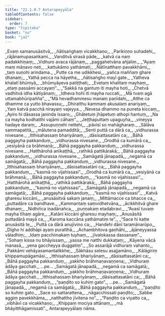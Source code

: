 ```yaml
---
title: "22.1.9.7 Antarapeyyāla"
tableOfContents: false
sidebar:
  order: 7
type: "tipitaka"
basket: "su"
book: "ja2"
---
```



<DynamicBreadcrumb />

<Division number="1518" book="ja2" bookNo="23" page="294">

<Paragraph number="2858" type="verses" book="ja2">
_Evaṃ samanusāsitvā,_  
_ñātisaṅghaṃ vicakkhaṇo;_  
_Parikiṇṇo suhadehi,_  
_rājānamupasaṅkami._  

</Paragraph>

</Division>
<Division number="1519" book="ja2" bookNo="23" page="294">

<Paragraph number="2859" type="verses" book="ja2">
_Vanditvā sirasā pāde,_  
_katvā ca naṃ padakkhiṇaṃ;_  
_Vidhuro avaca rājānaṃ,_  
_paggahetvāna añjaliṃ._  

</Paragraph>

</Division>
<Division number="1520" book="ja2" bookNo="23" page="294">

<Paragraph number="2860" type="verses" book="ja2">
_“Ayaṃ maṃ māṇavo neti,_  
_kattukāmo yathāmati;_  
_Ñātīnatthaṃ pavakkhāmi,_  
_taṃ suṇohi arindama._  

</Paragraph>

</Division>
<Division number="1521" book="ja2" bookNo="23" page="294">

<Paragraph number="2861" type="verses" book="ja2">
_Putte ca me udikkhesi,_  
_yañca maññaṃ ghare dhanaṃ;_  
_Yathā pecca na hāyetha,_  
_ñātisaṅgho mayī gate._  

</Paragraph>

</Division>
<Division number="1522" book="ja2" bookNo="23" page="294">

<Paragraph number="2862" type="verses" book="ja2">
_Yatheva khalatī bhūmyā,_  
_bhūmyāyeva patiṭṭhati;_  
_Evetaṃ khalitaṃ mayhaṃ,_  
_etaṃ passāmi accayaṃ”._  

</Paragraph>

</Division>
<Division number="1523" book="ja2" bookNo="23" page="294">

<Paragraph number="2863" type="verses" book="ja2">
_“Sakkā na gantuṃ iti mayha hoti,_  
_Chetvā vadhitvā idha kātiyānaṃ;_  
_Idheva hohī iti mayha ruccati,_  
_Mā tvaṃ agā uttamabhūripañña”._  

</Paragraph>

</Division>
<Division number="1524" book="ja2" bookNo="23" page="295">

<Paragraph number="2864" type="verses" book="ja2">
_“Mā hevadhammesu manaṃ paṇīdahi,_  
_Atthe ca dhamme ca yutto bhavassu;_  
_Dhiratthu kammaṃ akusalaṃ anariyaṃ,_  
_Yaṃ katvā pacchā nirayaṃ vajeyya._  

</Paragraph>

</Division>
<Division number="1525" book="ja2" bookNo="23" page="295">

<Paragraph number="2865" type="verses" book="ja2">
_Nevesa dhammo na puneta kiccaṃ,_  
_Ayiro hi dāsassa janinda issaro;_  
_Ghātetuṃ jhāpetuṃ athopi hantuṃ,_  
_Na ca mayha kodhatthi vajāmi cāhaṃ”._  

</Paragraph>

</Division>
<Division number="1526" book="ja2" bookNo="23" page="295">

<Paragraph number="2866" type="verses" book="ja2">
_Jeṭṭhaputtaṃ upaguyha,_  
_vineyya hadaye daraṃ;_  
_Assupuṇṇehi nettehi,_  
_pāvisī so mahāgharaṃ._  

</Paragraph>

</Division>
<Division number="1527" book="ja2" bookNo="23" page="295">

<Paragraph number="2867" type="verses" book="ja2">
_Sālāva sammapatitā,_  
_mālutena pamadditā;_  
_Senti puttā ca dārā ca,_  
_vidhurassa nivesane._  

</Paragraph>

</Division>
<Division number="1528" book="ja2" bookNo="23" page="295">

<Paragraph number="2868" type="verses" book="ja2">
_Itthisahassaṃ bhariyānaṃ,_  
_dāsisattasatāni ca;_  
_Bāhā paggayha pakkanduṃ,_  
_vidhurassa nivesane._  

</Paragraph>

</Division>
<Division number="1529" book="ja2" bookNo="23" page="295">

<Paragraph number="2869" type="verses" book="ja2">
_Orodhā ca kumārā ca,_  
_vesiyānā ca brāhmaṇā;_  
_Bāhā paggayha pakkanduṃ,_  
_vidhurassa nivesane._  

</Paragraph>

</Division>
<Division number="1530" book="ja2" bookNo="23" page="295">

<Paragraph number="2870" type="verses" book="ja2">
_Hatthārohā anīkaṭṭhā,_  
_rathikā pattikārakā;_  
_Bāhā paggayha pakkanduṃ,_  
_vidhurassa nivesane._  

</Paragraph>

</Division>
<Division number="1531" book="ja2" bookNo="23" page="295">

<Paragraph number="2871" type="verses" book="ja2">
_Samāgatā jānapadā,_  
_negamā ca samāgatā;_  
_Bāhā paggayha pakkanduṃ,_  
_vidhurassa nivesane._  

</Paragraph>

</Division>
<Division number="1532" book="ja2" bookNo="23" page="295">

<Paragraph number="2872" type="verses" book="ja2">
_Itthisahassaṃ bhariyānaṃ,_  
_dāsisattasatāni ca;_  
_Bāhā paggayha pakkanduṃ,_  
_“kasmā no vijahissasi”._  

</Paragraph>

</Division>
<Division number="1533" book="ja2" bookNo="23" page="295">

<Paragraph number="2873" type="verses" book="ja2">
_Orodhā ca kumārā ca,_  
_vesiyānā ca brāhmaṇā;_  
_Bāhā paggayha pakkanduṃ,_  
_“kasmā no vijahissasi”._  

</Paragraph>

</Division>
<Division number="1534" book="ja2" bookNo="23" page="295">

<Paragraph number="2874" type="verses" book="ja2">
_Hatthārohā anīkaṭṭhā,_  
_rathikā pattikārakā;_  
_Bāhā paggayha pakkanduṃ,_  
_“kasmā no vijahissasi”._  

</Paragraph>

</Division>
<Division number="1535" book="ja2" bookNo="23" page="296">

<Paragraph number="2875" type="verses" book="ja2">
_Samāgatā jānapadā,_  
_negamā ca samāgatā;_  
_Bāhā paggayha pakkanduṃ,_  
_“kasmā no vijahissasi”._  

</Paragraph>

</Division>
<Division number="1536" book="ja2" bookNo="23" page="296">

<Paragraph number="2876" type="verses" book="ja2">
_Katvā gharesu kiccāni,_  
_anusāsitvā sakaṃ janaṃ;_  
_Mittāmacce ca bhacce ca,_  
_puttadāre ca bandhave._  

</Paragraph>

</Division>
<Division number="1537" book="ja2" bookNo="23" page="296">

<Paragraph number="2877" type="verses" book="ja2">
_Kammantaṃ saṃvidhetvāna,_  
_ācikkhitvā ghare dhanaṃ;_  
_Nidhiñca iṇadānañca,_  
_puṇṇakaṃ etadabravi._  

</Paragraph>

</Division>
<Division number="1538" book="ja2" bookNo="23" page="296">

<Paragraph number="2878" type="verses" book="ja2">
_“Avasī tuvaṃ mayha tīhaṃ agāre,_  
_Katāni kiccāni gharesu mayhaṃ;_  
_Anusāsitā puttadārā mayā ca,_  
_Karoma kaccāna yathāmatiṃ te”._  

</Paragraph>

</Division>
<Division number="1539" book="ja2" bookNo="23" page="296">

<Paragraph number="2879" type="verses" book="ja2">
_“Sace hi katte anusāsitā te,_  
_Puttā ca dārā anujīvino ca;_  
_Handehi dānī taramānarūpo,_  
_Dīgho hi addhāpi ayaṃ puratthā._  

</Paragraph>

</Division>
<Division number="1540" book="ja2" bookNo="23" page="296">

<Paragraph number="2880" type="verses" book="ja2">
_Achambhitova gaṇhāhi,_  
_ājāneyyassa vāladhiṃ;_  
_Idaṃ pacchimakaṃ tuyhaṃ,_  
_jīvalokassa dassanaṃ”._  

</Paragraph>

</Division>
<Division number="1541" book="ja2" bookNo="23" page="296">

<Paragraph number="2881" type="verses" book="ja2">
_“Sohaṃ kissa nu bhāyissaṃ,_  
_yassa me natthi dukkaṭaṃ;_  
_Kāyena vācā manasā,_  
_yena gaccheyya duggatiṃ”._  

</Paragraph>

</Division>
<Division number="1542" book="ja2" bookNo="23" page="296">

<Paragraph number="2882" type="verses" book="ja2">
_So assarājā vidhuraṃ vahanto,_  
_Pakkāmi vehāyasamantalikkhe;_  
_Sākhāsu selesu asajjamāno,_  
_Kālāgiriṃ khippamupāgamāsi._  

</Paragraph>

</Division>
<Division number="1543" book="ja2" bookNo="23" page="296">

<Paragraph number="2883" type="verses" book="ja2">
_Itthisahassaṃ bhariyānaṃ,_  
_dāsisattasatāni ca;_  
_Bāhā paggayha pakkanduṃ,_  
_yakkho brāhmaṇavaṇṇena;_  
_Vidhuraṃ ādāya gacchati._  


</Paragraph>
</Division>

<Paragraph number="2884" type="center" book="ja2">
…pe…


</Paragraph>

<Division number="1544" book="ja2" bookNo="23" page="297">

<Paragraph number="2885" type="verses" book="ja2">
_Samāgatā jānapadā,_  
_negamā ca samāgatā;_  
_Bāhā paggayha pakkanduṃ,_  
_yakkho brāhmaṇavaṇṇena;_  
_Vidhuraṃ ādāya gacchati._  

</Paragraph>

</Division>
<Division number="1545" book="ja2" bookNo="23" page="297">

<Paragraph number="2886" type="verses" book="ja2">
_Itthisahassaṃ bhariyānaṃ,_  
_dāsisattasatāni ca;_  
_Bāhā paggayha pakkanduṃ,_  
_“paṇḍito so kuhiṃ gato”._  


</Paragraph>
</Division>

<Paragraph number="2887" type="center" book="ja2">
…pe…


</Paragraph>

<Division number="1546" book="ja2" bookNo="23" page="297">

<Paragraph number="2888" type="verses" book="ja2">
_Samāgatā jānapadā,_  
_negamā ca samāgatā;_  
_Bāhā paggayha pakkanduṃ,_  
_“paṇḍito so kuhiṃ gato._  

</Paragraph>

</Division>
<Division number="1547" book="ja2" bookNo="23" page="297">

<Paragraph number="2889" type="verses" book="ja2">
_Sace so sattarattena,_  
_nāgacchissati paṇḍito;_  
_Sabbe aggiṃ pavekkhāma,_  
_natthattho jīvitena no”._  

</Paragraph>

</Division>
<Division number="1548" book="ja2" bookNo="23" page="297">

<Paragraph number="2890" type="verses" book="ja2">
_“Paṇḍito ca viyatto ca,_  
_vibhāvī ca vicakkhaṇo;_  
_Khippaṃ mociya attānaṃ,_  
_mā bhāyitthāgamissati”._  


</Paragraph>
</Division>

<Paragraph number="2891" type="center" book="ja2">
Antarapeyyālaṃ nāma.
</Paragraph>